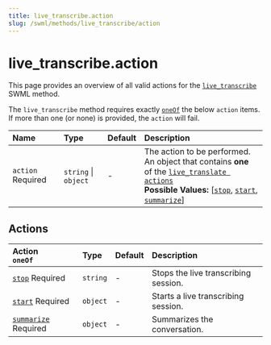 ```yaml
---
title: live_transcribe.action
slug: /swml/methods/live_transcribe/action
---
```


# live_transcribe.action
This page provides an overview of all valid actions for the [`live_transcribe`](../) SWML method.

The `live_transcribe` method requires exactly [`oneOf`](https://json-schema.org/understanding-json-schema/reference/combining#oneOf)
the below `action` items. If more than one (or none) is provided, the `action` will fail.

| Name                                                    | Type                 | Default | Description                                                                                                                                                                                                          |
|:--------------------------------------------------------|:---------------------|:--------|:---------------------------------------------------------------------------------------------------------------------------------------------------------------------------------------------------------------------|
| `action` <span className="required-arg">Required</span> | `string` \| `object` | -       | The action to be performed.<br/>An object that contains **one** of the [`live_translate actions`](#actions)<br />**Possible Values:** [[`stop`](./stop.mdx), [`start`](./start.mdx), [`summarize`](./summarize.mdx)] |



## **Actions**

| Action <br /> `oneOf`                                                         | Type     | Default | Description                          |
|:------------------------------------------------------------------------------|:---------|:--------|:-------------------------------------|
| [`stop`](./stop.mdx) <span className="required-arg">Required</span>           | `string` | -       | Stops the live transcribing session. |
| [`start`](./start.mdx) <span className="required-arg">Required</span>         | `object` | -       | Starts a live transcribing session.  |
| [`summarize`](./summarize.mdx) <span className="required-arg">Required</span> | `object` | -       | Summarizes the conversation.         |

